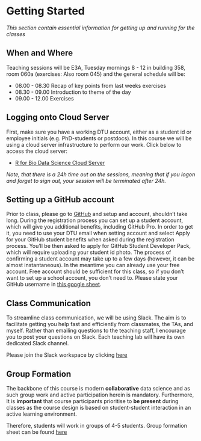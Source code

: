 # Getting Started {.unnumbered}

_This section contain essential information for getting up and running for the classes_

## When and Where

Teaching sessions will be E3A, Tuesday mornings 8 - 12 in building 358, room 060a (exercises: Also room 045) and the general schedule will be:

* 08.00 - 08.30 Recap of key points from last weeks exercises
* 08.30 - 09.00 Introduction to theme of the day
* 09.00 - 12.00 Exercises

## Logging onto Cloud Server

First, make sure you have a working DTU account, either as a student id or employee initials (e.g. PhD-students or postdocs). In this course we will be using a cloud server infrastructure to perform our work. Click below to access the cloud server:

- [R for Bio Data Science Cloud Server](https://teaching.healthtech.dtu.dk/22100/rstudio.php)

_Note, that there is a 24h time out on the sessions, meaning that if you logon and forget to sign out, your session will be terminated after 24h._

## Setting up a GitHub account

Prior to class, please go to [GitHub](https://github.com) and setup and account, shouldn't take long. During the registration process you can set up a student account, which will give you additional benefits, including GitHub Pro. In order to get it, you need to use your DTU email when setting account and select Apply for your GitHub student benefits when asked during the registration process. You'll be then asked to apply for GitHub Student Developer Pack, which will require uploading your student id photo. The process of confirming a student account may take up to a few days (however, it can be almost instantaneous). In the meantime you can already use your free account. Free account should be sufficient for this class, so if you don't want to set up a school account, you don't need to. Please state your GitHub username in [this google sheet](https://docs.google.com/spreadsheets/d/1yXC3ZBr4nS3DIJuBXFxejqsybI-kGU_NFrVupye6B6E/edit?usp=sharing).

## Class Communication

To streamline class communication, we will be using Slack. The aim is to facilitate getting you help fast and efficiently from classmates, the TAs, and myself. Rather than emailing questions to the teaching staff, I encourage you to post your questions on Slack. Each teaching lab will have its own dedicated Slack channel.

Please join the Slack workspace by clicking [here](https://join.slack.com/t/r4bds2024/shared_invite/zt-2pitcnpja-ot0zIYOsikzEMYZt84eMMA)

## Group Formation

The backbone of this course is modern **collaborative** data science and as such group work and active participation herein is mandatory. Furthermore, It is **important** that course participants prioritise to **be present** during classes as the course design is based on student-student interaction in an active learning environment.

Therefore, students will work in groups of 4-5 students. Group formation sheet can be found [here](https://docs.google.com/spreadsheets/d/1P3wbjztVje5s5REtUhldcIr9gTtEMkDLJo6YMBfPOis/edit?usp=sharing)
